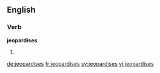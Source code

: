 ==English==

===Verb===
'''jeopardises'''

# {{en-third-person singular of|jeopardise}}

[[de:jeopardises]]
[[fr:jeopardises]]
[[sv:jeopardises]]
[[vi:jeopardises]]